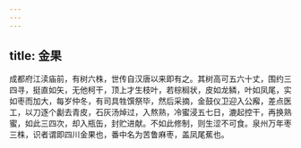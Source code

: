 ```yaml
---
---
---
```

title: 金果
---




成都府江渎庙前，有树六株，世传自汉唐以来即有之。其树高可五六十丈，围约三四寻，挺直如矢，无他柯干，顶上才生枝叶，若棕榈状，皮如龙鳞，叶如凤尾，实如枣而加大，每岁仲冬，有司具牲馔祭毕，然后采摘，金鼓仪卫迎入公廨，差点医工，以刀逐个劙去青皮，石灰汤焯过，入熬熟，冷蜜浸五七日，漉起控干，再换熟蜜，如此三四次，却入瓶缶，封贮进献。不如此修制，则生涩不可食。泉州万年枣三株，识者谓即四川金果也，番中名为苦鲁麻枣，盖凤尾蕉也。